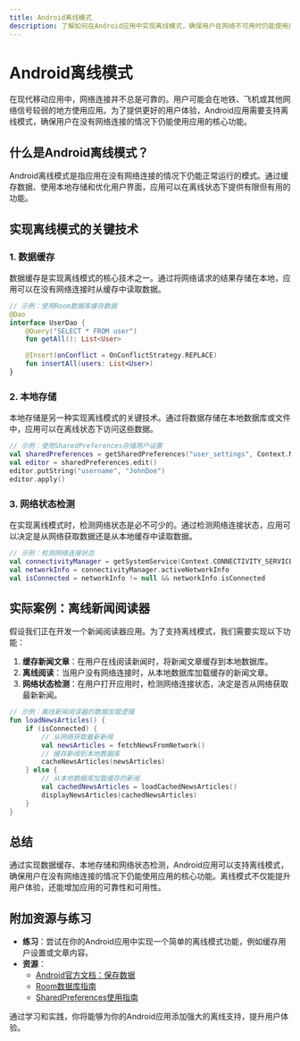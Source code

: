 ```yaml
---
title: Android离线模式
description: 了解如何在Android应用中实现离线模式，确保用户在网络不可用时仍能使用应用的核心功能。
---
```


# Android离线模式

在现代移动应用中，网络连接并不总是可靠的。用户可能会在地铁、飞机或其他网络信号较弱的地方使用应用。为了提供更好的用户体验，Android应用需要支持离线模式，确保用户在没有网络连接的情况下仍能使用应用的核心功能。

## 什么是Android离线模式？

Android离线模式是指应用在没有网络连接的情况下仍能正常运行的模式。通过缓存数据、使用本地存储和优化用户界面，应用可以在离线状态下提供有限但有用的功能。

## 实现离线模式的关键技术

### 1. 数据缓存

数据缓存是实现离线模式的核心技术之一。通过将网络请求的结果存储在本地，应用可以在没有网络连接时从缓存中读取数据。

```kotlin
// 示例：使用Room数据库缓存数据
@Dao
interface UserDao {
    @Query("SELECT * FROM user")
    fun getAll(): List<User>

    @Insert(onConflict = OnConflictStrategy.REPLACE)
    fun insertAll(users: List<User>)
}
```

### 2. 本地存储

本地存储是另一种实现离线模式的关键技术。通过将数据存储在本地数据库或文件中，应用可以在离线状态下访问这些数据。

```kotlin
// 示例：使用SharedPreferences存储用户设置
val sharedPreferences = getSharedPreferences("user_settings", Context.MODE_PRIVATE)
val editor = sharedPreferences.edit()
editor.putString("username", "JohnDoe")
editor.apply()
```

### 3. 网络状态检测

在实现离线模式时，检测网络状态是必不可少的。通过检测网络连接状态，应用可以决定是从网络获取数据还是从本地缓存中读取数据。

```kotlin
// 示例：检测网络连接状态
val connectivityManager = getSystemService(Context.CONNECTIVITY_SERVICE) as ConnectivityManager
val networkInfo = connectivityManager.activeNetworkInfo
val isConnected = networkInfo != null && networkInfo.isConnected
```

## 实际案例：离线新闻阅读器

假设我们正在开发一个新闻阅读器应用。为了支持离线模式，我们需要实现以下功能：

1. **缓存新闻文章**：在用户在线阅读新闻时，将新闻文章缓存到本地数据库。
2. **离线阅读**：当用户没有网络连接时，从本地数据库加载缓存的新闻文章。
3. **网络状态检测**：在用户打开应用时，检测网络连接状态，决定是否从网络获取最新新闻。

```kotlin
// 示例：离线新闻阅读器的数据加载逻辑
fun loadNewsArticles() {
    if (isConnected) {
        // 从网络获取最新新闻
        val newsArticles = fetchNewsFromNetwork()
        // 缓存新闻到本地数据库
        cacheNewsArticles(newsArticles)
    } else {
        // 从本地数据库加载缓存的新闻
        val cachedNewsArticles = loadCachedNewsArticles()
        displayNewsArticles(cachedNewsArticles)
    }
}
```

## 总结

通过实现数据缓存、本地存储和网络状态检测，Android应用可以支持离线模式，确保用户在没有网络连接的情况下仍能使用应用的核心功能。离线模式不仅能提升用户体验，还能增加应用的可靠性和可用性。

## 附加资源与练习

- **练习**：尝试在你的Android应用中实现一个简单的离线模式功能，例如缓存用户设置或文章内容。
- **资源**：
  - [Android官方文档：保存数据](https://developer.android.com/training/data-storage)
  - [Room数据库指南](https://developer.android.com/training/data-storage/room)
  - [SharedPreferences使用指南](https://developer.android.com/training/data-storage/shared-preferences)

通过学习和实践，你将能够为你的Android应用添加强大的离线支持，提升用户体验。